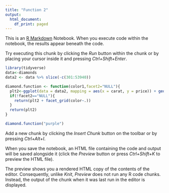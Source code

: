 ---
title: "Function 2"
output:
  html_document:
    df_print: paged
---

This is an [R Markdown](http://rmarkdown.rstudio.com) Notebook. When you execute code within the notebook, the results appear beneath the code. 

Try executing this chunk by clicking the *Run* button within the chunk or by placing your cursor inside it and pressing *Ctrl+Shift+Enter*. 

```{r}
library(tidyverse)
data<-diamonds
data2 <- data %>% slice(-c(301:53940))

diamond.function <- function(color1,facet2="NULL"){
  plt2<-ggplot(data = data2, mapping = aes(x = carat, y = price)) + geom_point(col = color1) + stat_smooth(method = "lm", col = "red") + labs(x = "Carat", y = "Price", title = "ScatterPlot of Dimond Weight (carat) and Price (price)")
  if(!facet2=="NULL"){
    return(plt2 + facet_grid(color~.))
  }
  return(plt2)
}

diamond.function("purple")
```

Add a new chunk by clicking the *Insert Chunk* button on the toolbar or by pressing *Ctrl+Alt+I*.

When you save the notebook, an HTML file containing the code and output will be saved alongside it (click the *Preview* button or press *Ctrl+Shift+K* to preview the HTML file).

The preview shows you a rendered HTML copy of the contents of the editor. Consequently, unlike *Knit*, *Preview* does not run any R code chunks. Instead, the output of the chunk when it was last run in the editor is displayed.
